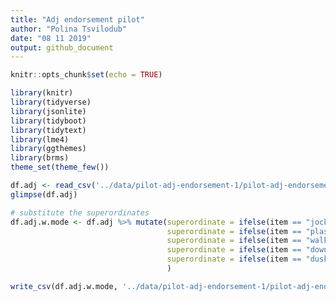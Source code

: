 ```yaml
---
title: "Adj endorsement pilot"
author: "Polina Tsvilodub"
date: "08 11 2019"
output: github_document
---
```


```r
knitr::opts_chunk$set(echo = TRUE)

library(knitr)
library(tidyverse)
library(jsonlite)
library(tidyboot)
library(tidytext)
library(lme4)
library(ggthemes)
library(brms)
theme_set(theme_few())
```

``` r

df.adj <- read_csv('../data/pilot-adj-endorsement-1/pilot-adj-endorsement-1-trials-tidy.csv')
glimpse(df.adj)

# substitute the superordinates
df.adj.w.mode <- df.adj %>% mutate(superordinate = ifelse(item == "jockey", "people", superordinate ),
                                   superordinate = ifelse(item == "plastic", "decorations", superordinate ),
                                   superordinate = ifelse(item == "walker", "people", superordinate ),
                                   superordinate = ifelse(item == "downtown street", "roads", superordinate ),
                                   superordinate = ifelse(item == "dusk", "days", superordinate ),
                                   )

write_csv(df.adj.w.mode, '../data/pilot-adj-endorsement-1/pilot-adj-endorsement-1-modal-super.csv')
```